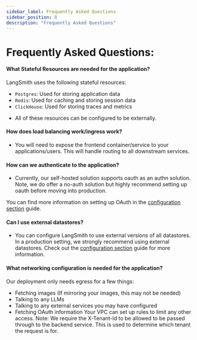 ```yaml
---
sidebar_label: Frequently Asked Questions
sidebar_position: 8
description: "Frequently Asked Questions"
---
```


# Frequently Asked Questions:

#### What Stateful Resources are needed for the application?

LangSmith uses the following stateful resources:

- `Postgres`: Used for storing application data
- `Redis`: Used for caching and storing session data
- `ClickHouse`: Used for storing traces and metrics

* All of these resources can be configured to be externally.

#### How does load balancing work/ingress work?

- You will need to expose the frontend container/service to your applications/users. This will handle routing to all downstream services.

#### How can we authenticate to the application?

- Currently, our self-hosted solution supports oauth as an authn solution. Note, we do offer a no-auth solution but highly recommend setting up oauth before moving into production.

You can find more information on setting up OAuth in the [configuration section](./self_hosting/configuration/sso) guide.

#### Can I use external datastores?

- You can configure LangSmith to use external versions of all datastores. In a production setting, we strongly recommend using external datastores. Check out the [configuration section](./self_hosting/configuration) guide for more information.

#### What networking configuration is needed for the application?

Our deployment only needs egress for a few things:

- Fetching images (If mirroring your images, this may not be needed)
- Talking to any LLMs
- Talking to any external services you may have configured
- Fetching OAuth information
  Your VPC can set up rules to limit any other access. Note: We require the X-Tenant-Id to be allowed to be passed through to the backend service. This is used to determine which tenant the request is for.

